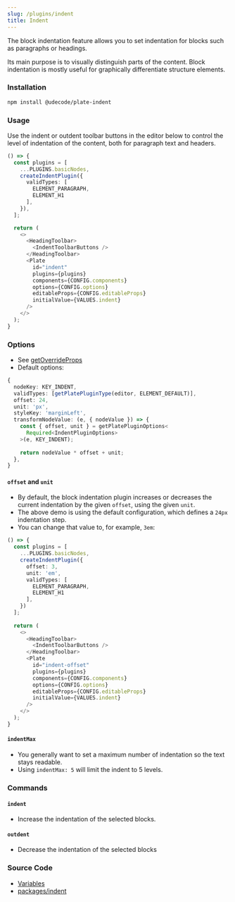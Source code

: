 ```yaml
---
slug: /plugins/indent
title: Indent
---
```


The block indentation feature allows you to set indentation for blocks such as paragraphs or headings.

Its main purpose is to visually distinguish parts of the content.
Block indentation is mostly useful for graphically differentiate structure elements.

### Installation

```bash npm2yarn
npm install @udecode/plate-indent
```

### Usage

Use the indent or outdent toolbar buttons in the editor below to control the level of indentation of the content, both for paragraph text and headers.

```ts live
() => {
  const plugins = [
    ...PLUGINS.basicNodes,
    createIndentPlugin({
      validTypes: [
        ELEMENT_PARAGRAPH,
        ELEMENT_H1
      ],
    }),
  ];

  return (
    <>
      <HeadingToolbar>
        <IndentToolbarButtons />
      </HeadingToolbar>
      <Plate
        id="indent"
        plugins={plugins}
        components={CONFIG.components}
        options={CONFIG.options}
        editableProps={CONFIG.editableProps}
        initialValue={VALUES.indent}
      />
    </>
  );
}
```

### Options

- See [getOverrideProps](plugin-utils#getoverrideprops)
- Default options:

```ts
{
  nodeKey: KEY_INDENT,
  validTypes: [getPlatePluginType(editor, ELEMENT_DEFAULT)],
  offset: 24,
  unit: 'px',
  styleKey: 'marginLeft',
  transformNodeValue: (e, { nodeValue }) => {
    const { offset, unit } = getPlatePluginOptions<
      Required<IndentPluginOptions>
    >(e, KEY_INDENT);
  
    return nodeValue * offset + unit;
  },
}
```

#### `offset` and `unit`

- By default, the block indentation plugin increases or decreases the current indentation by the given `offset`, using the given `unit`.
- The above demo is using the default configuration, which defines a `24px` indentation step.
- You can change that value to, for example, `3em`:

```ts live
() => {
  const plugins = [
    ...PLUGINS.basicNodes,
    createIndentPlugin({
      offset: 3,
      unit: 'em',
      validTypes: [
        ELEMENT_PARAGRAPH,
        ELEMENT_H1
      ],
    })
  ];
  
  return (
    <>
      <HeadingToolbar>
        <IndentToolbarButtons />
      </HeadingToolbar>
      <Plate
        id="indent-offset"
        plugins={plugins}
        components={CONFIG.components}
        options={CONFIG.options}
        editableProps={CONFIG.editableProps}
        initialValue={VALUES.indent}
      />
    </>
  );
}
```

#### `indentMax`

- You generally want to set a maximum number of indentation so the text stays readable.
- Using `indentMax: 5` will limit the indent to 5 levels.

### Commands

#### `indent`

- Increase the indentation of the selected blocks.

#### `outdent`

- Decrease the indentation of the selected blocks

### Source Code

- [Variables](https://github.com/udecode/plate/blob/main/docs/src/live/live.tsx)
- [packages/indent](https://github.com/udecode/plate/tree/main/packages/indent/src)
